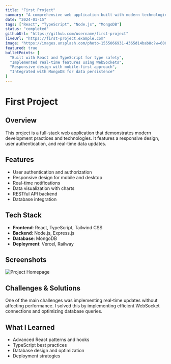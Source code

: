 ```yaml
---
title: "First Project"
summary: "A comprehensive web application built with modern technologies"
date: "2024-01-15"
tags: ["React", "TypeScript", "Node.js", "MongoDB"]
status: "completed"
githubUrl: "https://github.com/username/first-project"
liveUrl: "https://first-project.example.com"
image: "https://images.unsplash.com/photo-1555066931-4365d14bab8c?w=600&h=400&fit=crop"
featured: true
bulletPoints: [
  "Built with React and TypeScript for type safety",
  "Implemented real-time features using WebSockets",
  "Responsive design with mobile-first approach",
  "Integrated with MongoDB for data persistence"
]
---
```


# First Project

## Overview

This project is a full-stack web application that demonstrates modern development practices and technologies. It features a responsive design, user authentication, and real-time data updates.

## Features

- User authentication and authorization
- Responsive design for mobile and desktop
- Real-time notifications
- Data visualization with charts
- RESTful API backend
- Database integration

## Tech Stack

- **Frontend**: React, TypeScript, Tailwind CSS
- **Backend**: Node.js, Express.js
- **Database**: MongoDB
- **Deployment**: Vercel, Railway

## Screenshots

![Project Homepage](https://images.unsplash.com/photo-1555066931-4365d14bab8c?w=600&h=400&fit=crop)

## Challenges & Solutions

One of the main challenges was implementing real-time updates without affecting performance. I solved this by implementing efficient WebSocket connections and optimizing database queries.

## What I Learned

- Advanced React patterns and hooks
- TypeScript best practices
- Database design and optimization
- Deployment strategies